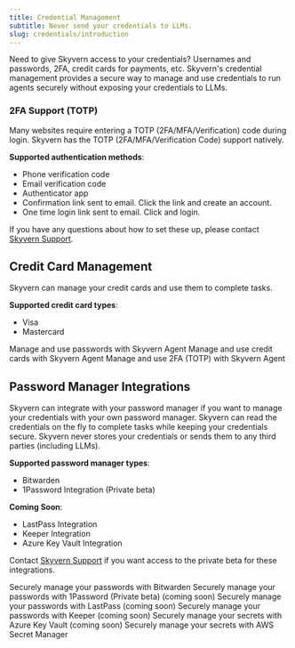 ```yaml
---
title: Credential Management
subtitle: Never send your credentials to LLMs.
slug: credentials/introduction
---
```


Need to give Skyvern access to your credentials? Usernames and passwords, 2FA, credit cards for payments, etc. Skyvern's credential management provides a secure way to manage and use credentials to run agents securely without exposing your credentials to LLMs.

### 2FA Support (TOTP)

Many websites require entering a TOTP (2FA/MFA/Verification) code during login. Skyvern has the TOTP (2FA/MFA/Verification Code) support natively.

**Supported authentication methods**:
- Phone verification code
- Email verification code
- Authenticator app
- Confirmation link sent to email. Click the link and create an account. 
- One time login link sent to email. Click and login. 

If you have any questions about how to set these up, please contact [Skyvern Support](mailto:support@skyvern.com).

## Credit Card Management

Skyvern can manage your credit cards and use them to complete tasks.

**Supported credit card types**:
- Visa
- Mastercard
<CardGroup cols={3}>
  <Card
    title="Password Management"
    icon="key"
    href="/credentials/passwords"
  >
    Manage and use passwords with Skyvern Agent
  </Card>
  <Card
    title="Credit Cards"
    icon="credit-card"
    href="/credentials/credit-cards"
  >
    Manage and use credit cards with Skyvern Agent
  </Card>
  <Card
    title="2FA Support (TOTP)"
    icon="pager"
    href="/credentials/totp"
  >
    Manage and use 2FA (TOTP) with Skyvern Agent
  </Card>
</CardGroup>


## Password Manager Integrations

Skyvern can integrate with your password manager if you want to manage your credentials with your own password manager. Skyvern can read the credentials on the fly to complete tasks while keeping your credentials secure. Skyvern never stores your credentials or sends them to any third parties (including LLMs).

**Supported password manager types**:
- Bitwarden
- 1Password Integration (Private beta)

**Coming Soon**:
- LastPass Integration
- Keeper Integration 
- Azure Key Vault Integration

Contact [Skyvern Support](mailto:support@skyvern.com) if you want access to the private beta for these integrations.

<CardGroup cols={3}>
  <Card
    title="Bitwarden Integration"
    icon="shield-keyhole" 
    href="/credentials/bitwarden"
  >
    Securely manage your passwords with Bitwarden
  </Card>
  <Card
    title="1Password Integration"
    icon="fingerprint"
    href="mailto:sales@skyvern.com"
  >
    Securely manage your passwords with 1Password (Private beta)
  </Card>
  <Card
    title="LastPass Integration"
    icon="vault"
    href="mailto:sales@skyvern.com"
  >
    (coming soon) Securely manage your passwords with LastPass
  </Card>
  <Card
    title="Keeper Integration" 
    icon="lock-keyhole"
    href="mailto:sales@skyvern.com"
  >
    (coming soon) Securely manage your passwords with Keeper
  </Card>
  <Card
    title="Azure Key Vault Integration"
    icon="cloud"
    href="mailto:sales@skyvern.com"
  >
    (coming soon) Securely manage your secrets with Azure Key Vault
  </Card>
  <Card
    title="AWS Secret Manager Integration"
    icon="key"
    href="mailto:sales@skyvern.com"
  >
    (coming soon) Securely manage your secrets with AWS Secret Manager
  </Card>
</CardGroup>